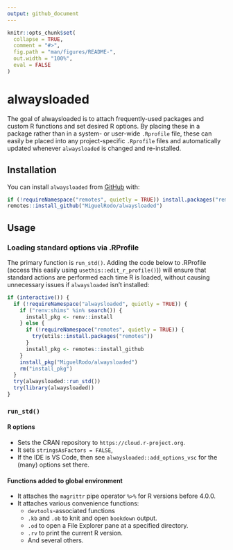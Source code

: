 ```yaml
---
output: github_document
---
```


```r
knitr::opts_chunk$set(
  collapse = TRUE,
  comment = "#>",
  fig.path = "man/figures/README-",
  out.width = "100%",
  eval = FALSE
)
```

# alwaysloaded

<!-- badges: start -->
<!-- badges: end -->

The goal of alwaysloaded is to attach frequently-used packages and custom R functions and set desired R options. By placing these in a package rather than in a system- or user-wide `.Rprofile` file, these can easily be placed into any project-specific `.Rprofile` files and automatically updated whenever `alwaysloaded` is changed and re-installed.

## Installation

You can install `alwaysloaded` from [GitHub](https://www.github.com)
with:

``` r
if (!requireNamespace("remotes", quietly = TRUE)) install.packages("remotes")
remotes::install_github("MiguelRodo/alwaysloaded")
```

## Usage

### Loading standard options via .RProfile

The primary function is `run_std()`. Adding the code below to .RProfile (access this easily using `usethis::edit_r_profile()`)) will ensure that standard actions are performed each time R is loaded, without causing unnecessary issues if `alwaysloaded` isn't installed:

```r
if (interactive()) {
  if (!requireNamespace("alwaysloaded", quietly = TRUE)) {
    if ("renv:shims" %in% search()) {
      install_pkg <- renv::install
    } else {
      if (!requireNamespace("remotes", quietly = TRUE)) {
        try(utils::install.packages("remotes"))
      }
      install_pkg <- remotes::install_github
    }
    install_pkg("MiguelRodo/alwaysloaded")
    rm("install_pkg")
  } 
  try(alwaysloaded::run_std())
  try(library(alwaysloaded))
}
```

### `run_std()`

#### R options

- Sets the CRAN repository to `https://cloud.r-project.org`.
- It sets `stringsAsFactors = FALSE`,
- If the IDE is VS Code, then see `alwaysloaded::add_options_vsc` for the (many) options set there.

#### Functions added to global environment

- It attaches the `magrittr` pipe operator `%>%` for R versions before 4.0.0.
- It attaches various convenience functions:
  - `devtools`-associated functions
  - `.kb` and `.ob` to knit and open `bookdown` output.
  - `.od` to open a File Explorer pane at a specified directory.
  - `.rv` to print the current R version.
  - And several others.